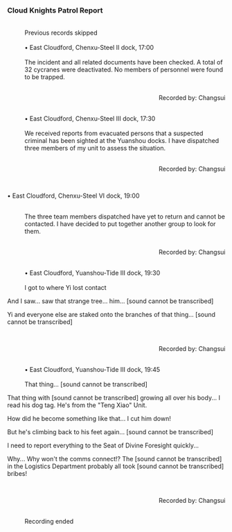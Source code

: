 ===Cloud Knights Patrol Report===
:<div align="center">{{Size|36|Cloud Knights Patrol Unit "Prosperity" &mdash; Patrol Records}}
:<br />Previous records skipped</div>
:<br />• East Cloudford, Chenxu-Steel II dock, 17:00
:<br />The incident and all related documents have been checked. A total of 32 cycranes were deactivated. No members of personnel were found to be trapped.
:<br /><div align="right">Recorded by: Changsui</div>
:<br />• East Cloudford, Chenxu-Steel III dock, 17:30
:<br />We received reports from evacuated persons that a suspected criminal has been sighted at the Yuanshou docks. I have dispatched three members of my unit to assess the situation.
:<br /><div align="right">Recorded by: Changsui</div>
:<br />
• East Cloudford, Chenxu-Steel VI dock, 19:00
:<br />The three team members dispatched have yet to return and cannot be contacted. I have decided to put together another group to look for them.
:<br /><div align="right">Recorded by: Changsui</div>
:<br />• East Cloudford, Yuanshou-Tide III dock, 19:30
:<br />I got to where Yi lost contact
:
And I saw... saw that strange tree... him... [sound cannot be transcribed]
:
Yi and everyone else are staked onto the branches of that thing... [sound cannot be transcribed]
:<br /><div align="right">Recorded by: Changsui</div>
:<br />• East Cloudford, Yuanshou-Tide III dock, 19:45
:<br />That thing... [sound cannot be transcribed]
:
That thing with [sound cannot be transcribed] growing all over his body... I read his dog tag. He's from the "Teng Xiao" Unit.
:
How did he become something like that... I cut him down!
:
But he's climbing back to his feet again... [sound cannot be transcribed]
:
I need to report everything to the Seat of Divine Foresight quickly...
:
Why... Why won't the comms connect!? The [sound cannot be transcribed] in the Logistics Department probably all took [sound cannot be transcribed] bribes!
:<br /><div align="right">Recorded by: Changsui
:<br />Recording ended</div>
